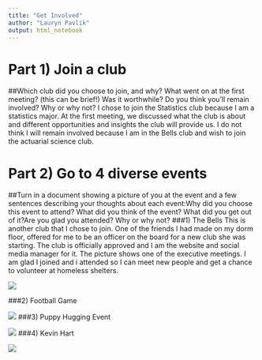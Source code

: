 ```yaml
---
title: "Get Involved"
author: "Lauryn Pavlik"
output: html_notebook
---
```


# Part 1) Join a club
##Which club did you choose to join, and why? What went on at the first meeting? (this can be brief!)  Was it worthwhile? Do you think you’ll remain involved? Why or why not?
I chose to join the Statistics club because I am a statistics major. At the first meeting, we discussed what the club is about and different opportunities and insights the club will provide us. I do not think I will remain involved because I am in the Bells club and wish to join the actuarial science club.

# Part 2) Go to 4 diverse events 
##Turn in a document showing a picture of you at the event and a few sentences describing your thoughts about each event:Why did you choose this event to attend? What did you think of the event? What did you get out of it?Are you glad you attended?  Why or why not?
###1) The Bells
This is another club that I chose to join. One of the friends I had made on my dorm floor, offered for me to be an officer on the board for a new club she was starting. The club is officially approved and I am the website and social media manager for it. The picture shows one of the executive meetings. I am glad I joined and i attended so I can meet new people and get a chance to volunteer at homeless shelters.

![](The Bells.jpg)

###2) Football Game

![](Football.jpg)
###3) Puppy Hugging Event

![](Puppy.jpg)
###4) Kevin Hart

![](kevin hart.jpg)

